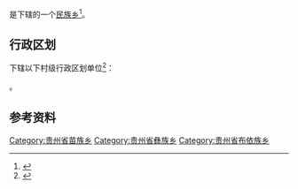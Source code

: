 {{中国乡级行政区|52/05/24/207/000}}

'''{{PAGENAMEBASE}}'''是{{PRC admin/fullname|52/05/24/207/000|3}}下辖的一个[[民族乡|民族乡]]<ref>{{PRC admin/ref sgc|{{PRC admin/parent|52/05/24/207/000}}}}</ref>。

== 行政区划 ==
{{PAGENAMEBASE}}下辖以下村级行政区划单位<ref>{{PRC admin/ref sgc|52/05/24/207/000}}</ref>：

{{PRC admin/children|52/05/24/207/000}}。

== 参考资料 ==
{{reflist}}

{{贵州行政区划小作品}}
{{PRC admin/navcat|52/05/24/207/000}}
[[Category:贵州省苗族乡|Category:贵州省苗族乡]]
[[Category:贵州省彝族乡|Category:贵州省彝族乡]]
[[Category:贵州省布依族乡|Category:贵州省布依族乡]]